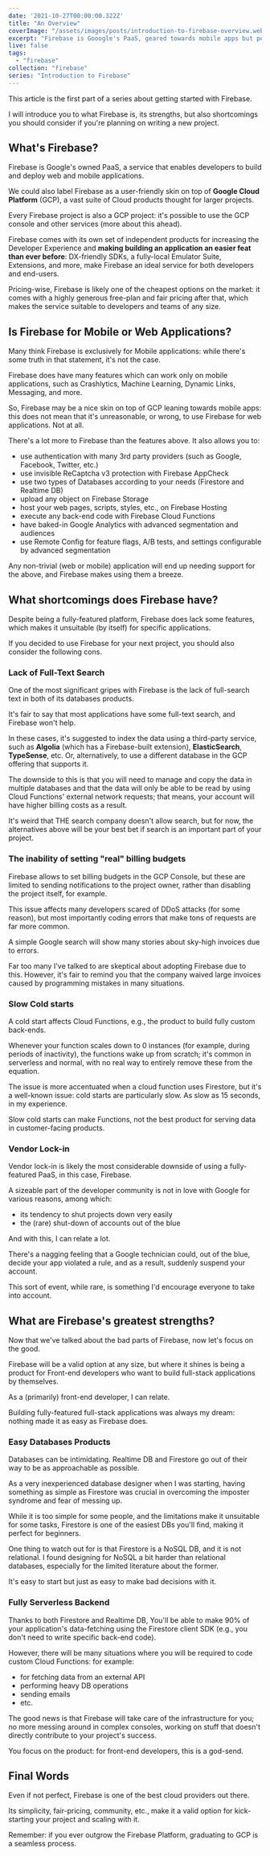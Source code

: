 ```yaml
---
date: '2021-10-27T00:00:00.322Z'
title: "An Overview"
coverImage: "/assets/images/posts/introduction-to-firebase-overview.webp"
excerpt: "Firebase is Gooogle's PaaS, geared towards mobile apps but perfect for any kinds of applications. This post is a brief introduction to Firebase: what it is, what you can use it for, and how to get started"
live: false
tags:
  - "firebase"
collection: "firebase"
series: "Introduction to Firebase"
---
```


This article is the first part of a series about getting started with Firebase.

I will introduce you to what Firebase is, its strengths, but also shortcomings you should consider if you're planning on writing a new project.

## What's Firebase?

Firebase is Google's owned PaaS, a service that enables developers to build and deploy web and mobile applications.

We could also label Firebase as a user-friendly skin on top of **Google Cloud Platform** (GCP), a vast suite of Cloud products thought for larger projects. 

Every Firebase project is also a GCP project: it's possible to use the GCP console and other services (more about this ahead).

Firebase comes with its own set of independent products for increasing the Developer Experience and **making building an application an easier feat than ever before**: DX-friendly SDKs, a fully-local Emulator Suite, Extensions, and more, make Firebase an ideal service for both developers and end-users.

Pricing-wise, Firebase is likely one of the cheapest options on the market: it comes with a highly generous free-plan and fair pricing after that, which makes the service suitable to developers and teams of any size.

## Is Firebase for Mobile or Web Applications?

Many think Firebase is exclusively for Mobile applications: while there's some truth in that statement, it's not the case.

Firebase does have many features which can work only on mobile applications, such as Crashlytics, Machine Learning, Dynamic Links, Messaging, and more. 

So, Firebase may be a nice skin on top of GCP leaning towards mobile apps: this does not mean that it's unreasonable, or wrong, to use Firebase for web applications. Not at all.

There's a lot more to Firebase than the features above. It also allows you to:

- use authentication with many 3rd party providers (such as Google, Facebook, Twitter, etc.)
- use invisible ReCaptcha v3 protection with Firebase AppCheck
- use two types of Databases according to your needs (Firestore and Realtime DB)
- upload any object on Firebase Storage
- host your web pages, scripts, styles, etc., on Firebase Hosting
- execute any back-end code with Firebase Cloud Functions
- have baked-in Google Analytics with advanced segmentation and audiences
- use Remote Config for feature flags, A/B tests, and settings configurable by advanced segmentation

Any non-trivial (web or mobile) application will end up needing support for the above, and Firebase makes using them a breeze.

## What shortcomings does Firebase have?
Despite being a fully-featured platform, Firebase does lack some features, which makes it unsuitable (by itself) for specific applications. 

If you decided to use Firebase for your next project, you should also consider the following cons.

### Lack of Full-Text Search
One of the most significant gripes with Firebase is the lack of full-search text in both of its databases products.

It's fair to say that most applications have some full-text search, and Firebase won't help.

In these cases, it's suggested to index the data using a third-party service, such as **Algolia** (which has a Firebase-built extension), **ElasticSearch**, **TypeSense**, etc. Or, alternatively, to use a different database in the GCP offering that supports it.

The downside to this is that you will need to manage and copy the data in multiple databases and that the data will only be able to be read by using Cloud Functions' external network requests; that means, your account will have higher billing costs as a result.

It's weird that THE search company doesn't allow search, but for now, the alternatives above will be your best bet if search is an important part of your project.

### The inability of setting "real" billing budgets
Firebase allows to set billing budgets in the GCP Console, but these are limited to sending notifications to the project owner, rather than disabling the project itself, for example. 

This issue affects many developers scared of DDoS attacks (for some reason), but most importantly coding errors that make tons of requests are far more common. 

A simple Google search will show many stories about sky-high invoices due to errors.

Far too many I've talked to are skeptical about adopting Firebase due to this. However, it's fair to remind you that the company waived large invoices caused by programming mistakes in many situations.

### Slow Cold starts

A cold start affects Cloud Functions, e.g., the product to build fully custom back-ends. 

Whenever your function scales down to 0 instances (for example, during periods of inactivity), the functions wake up from scratch; it's common in serverless and normal, with no real way to entirely remove these from the equation.

The issue is more accentuated when a cloud function uses Firestore, but it's a well-known issue: cold starts are particularly slow. As slow as 15 seconds, in my experience. 

Slow cold starts can make Functions, not the best product for serving data in customer-facing products.

### Vendor Lock-in

Vendor lock-in is likely the most considerable downside of using a fully-featured PaaS, in this case, Firebase. 

A sizeable part of the developer community is not in love with Google for various reasons, among which:
- its tendency to shut projects down very easily
- the (rare) shut-down of accounts out of the blue

And with this, I can relate a lot. 

There's a nagging feeling that a Google technician could, out of the blue, decide your app violated a rule, and as a result, suddenly suspend your account.

This sort of event, while rare, is something I'd encourage everyone to take into account.

## What are Firebase's greatest strengths?
Now that we've talked about the bad parts of Firebase, now let's focus on the good.

Firebase will be a valid option at any size, but where it shines is being a product for Front-end developers who want to build full-stack applications by themselves. 

As a (primarily) front-end developer, I can relate. 

Building fully-featured full-stack applications was always my dream: nothing made it as easy as Firebase does.

### Easy Databases Products

Databases can be intimidating. Realtime DB and Firestore go out of their way to be as approachable as possible. 

As a very inexperienced database designer when I was starting, having something as simple as Firestore was crucial in overcoming the imposter syndrome and fear of messing up.

While it is too simple for some people, and the limitations make it unsuitable for some tasks, Firestore is one of the easiest DBs you'll find, making it perfect for beginners.

One thing to watch out for is that Firestore is a NoSQL DB, and it is not relational. I found designing for NoSQL a bit harder than relational databases, especially for the limited literature about the former.

It's easy to start but just as easy to make bad decisions with it.

### Fully Serverless Backend
Thanks to both Firestore and Realtime DB, You'll be able to make 90% of your application's data-fetching using the Firestore client SDK (e.g., you don't need to write specific back-end code). 

However, there will be many situations where you will be required to code custom Cloud Functions: for example:
- for fetching data from an external API
- performing heavy DB operations
- sending emails
- etc.

The good news is that Firebase will take care of the infrastructure for you; no more messing around in complex consoles, working on stuff that doesn't directly contribute to your project's success. 

You focus on the product: for front-end developers, this is a god-send.

## Final Words

Even if not perfect, Firebase is one of the best cloud providers out there. 

Its simplicity, fair-pricing, community, etc., make it a valid option for kick-starting your project and scaling with it.

Remember: if you ever outgrow the Firebase Platform, graduating to GCP is a seamless process.

